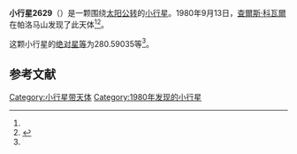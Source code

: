 {{Infobox planet
| bgcolour = #FFFFC0
| name = 2629 Rudra
| symbol = 
| image = 
| caption = 
| discovery = yes
| discovery_ref = 
| discoverer = [[查爾斯·科瓦爾|查爾斯·科瓦爾]]
| discovery_site = [[帕洛马山|帕洛马山]] 
| discovered = 1980年9月13日
| designations = yes
| mp_name = 
| named_after = 
| alt_names = 1980 RB1/ 1959 EH
| mp_category = [[越火小行星|越火小行星]]
| orbit_ref = <ref name="a">[http://ssd.jpl.nasa.gov/sbdb.cgi?sstr=2629 2629 Rudra] {{Wayback|url=http://ssd.jpl.nasa.gov/sbdb.cgi?sstr=2629 |date=20200820011426 }}，小行星數據庫瀏覽器（JPL Small-Body Database Browser）－[[美国国家航空航天局|美国国家航空航天局]]喷气推进实验室</ref>
| epoch = 2456400.5 (2013年4月18日更新)
| aphelion = {{convert|2.1391482|AU|km|3|abbr=on|lk=out}}
| perihelion = {{convert|1.3416492|AU|km|3|abbr=on}}
| semimajor = {{convert|1.7403987|AU|km|3|abbr=on}}
| eccentricity = 0.2291139
| period = 838.6322272 [[日|日]]<br />2.3[[儒略年|儒略年]]
| avg_speed = 
| inclination = 23.43652
| asc_node = 343.50262
| mean_anomaly = 
| arg_peri = 280.59035
| satellites = 
| physical_characteristics = yes
| dimensions = 
| mass = 
| density = 
| surface_grav = 
| escape_velocity = 
| sidereal_day = 
| axial_tilt = 
| pole_ecliptic_lat = 
| pole_ecliptic_lon = 
| albedo = 
| temperatures= 
| temp_name1 = 
| mean_temp_1 = 
| max_temp_1 = 
| temp_name2 = 
| max_temp_2 = 
| spectral_type = 
| abs_magnitude = 280.59035
}}

'''小行星2629'''（{{lang-en|2629 Rudra}}）是一颗围绕[[太阳|太阳]][[公转|公转]]的[[小行星|小行星]]。1980年9月13日，[[查爾斯·科瓦爾|查爾斯·科瓦爾]]在帕洛马山发现了此天体<ref name="a" /><ref>{{cite news|title=小行星列表|url=http://cfa-www.harvard.edu/iau/lists/NumberedMPs.txt|accessdate=2013-07-08|newspaper=哈佛大学|archive-date=2008-05-17|archive-url=https://web.archive.org/web/20080517010638/http://cfa-www.harvard.edu/iau/lists/NumberedMPs.txt|dead-url=no}}</ref>。

这颗小行星的[[绝对星等|绝对星等]]为280.59035等<ref name="a" />。

==参考文献==
{{reflist}}
{{Minor Planet Number|[[小行星2628|小行星2628]]|[[小行星2630|小行星2630]]}}

{{小天体}}

[[Category:小行星带天体|Category:小行星带天体]]
[[Category:1980年发现的小行星|Category:1980年发现的小行星]]

{{asteroid-stub}}
